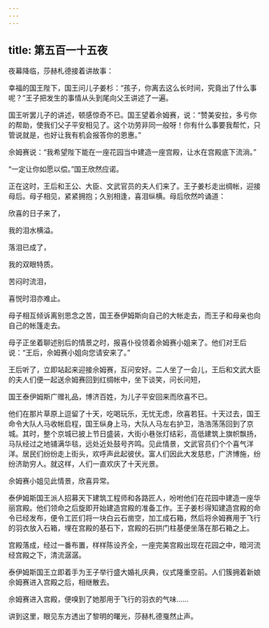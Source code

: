 ```yaml
---
---
---
```

title: 第五百一十五夜
---






夜幕降临，莎赫札德接着讲故事：





幸福的国王陛下，国王问儿子姜杉：“孩子，你离去这么长时间，究竟出了什么事呢？”王子把发生的事情从头到尾向父王讲述了一遍。

国王听罢儿子的讲述，顿感惊奇不已。国王望着佘姆赛，说：“赞美安拉，多亏你的帮助，使我们父子平安相见了。这个功劳非同一般呀！你有什么事要我帮忙，只管说就是，也好让我有机会报答你的恩惠。”

佘姆赛说：“我希望陛下能在一座花园当中建造一座宫殿，让水在宫殿底下流淌。”

“一定让你如愿以偿。”国王欣然应诺。

正在这时，王后和王公、大臣、文武官员的夫人们来了。王子姜杉走出绸帐，迎接母后。母子相见，紧紧拥抱；久别相逢，喜泪纵横。母后欣然吟诵道：


欣喜的日子来了，

我的泪水横溢。

落泪已成了，

我的双眼特质。

苦闷时流泪，

喜悦时泪亦难止。



母子相互倾诉离别思念之苦，国王泰伊姆斯向自己的大帐走去，而王子和母亲也向自己的帐篷走去。

母子正坐着聊述别后的情景之时，报喜仆役领着佘姆赛小姐来了。他们对王后说：“王后，佘姆赛小姐向您请安来了。”

王后听了，立即站起来迎接佘姆赛，互问安好。二人坐了一会儿，王后和文武大臣的夫人们便一起送佘姆赛回到红绸帐中，坐下谈笑，问长问短，

国王泰伊姆斯广赠礼品，博济百姓，为儿子平安回来而欣喜不已。

他们在那片草原上逗留了十天，吃喝玩乐，无忧无虑，欣喜若狂。十天过去，国王命令大队人马收帐启程，国王纵身上马，大队人马左右护卫，浩浩荡荡回到了京城。其时，整个京城已披上节日盛装，大街小巷张灯结彩，高低建筑上旗帜飘扬，马队经过之地铺满华毯，远处近处鼓号齐鸣。见此情景，文武官员们个个喜气洋洋。居民们纷纷走上街头，欢呼声此起彼伏。富人们因此大发慈悲，广济博施，纷纷济助穷人。就这样，人们一直欢庆了十天光景。

佘姆赛小姐见此情景，欣喜异常。

泰伊姆斯国王派人招募天下建筑工程师和各路匠人，吩咐他们在花园中建造一座华丽宫殿。他们领命之后旋即开始建造宫殿的准备工作。王子姜杉得知建造宫殿的命令已经发布，便令工匠们将一块白云石凿空，加工成石箱，然后将佘姆赛用于飞行的羽衣放入石箱，埋在宫殿的基石下，宫殿的石拱门柱基便坐落在那石箱之上。

宫殿落成，经过一番布置，样样陈设齐全，一座完美宫殿出现在花园之中，暗河流经宫殿之下，清流潺潺。

泰伊姆斯国王立即着手为王子举行盛大婚礼庆典，仪式隆重空前。人们簇拥着新娘佘姆赛进入宫殿之后，相继散去。

佘姆赛进入宫殿，便嗅到了她那用于飞行的羽衣的气味……





讲到这里，眼见东方透出了黎明的曙光，莎赫札德戛然止声。